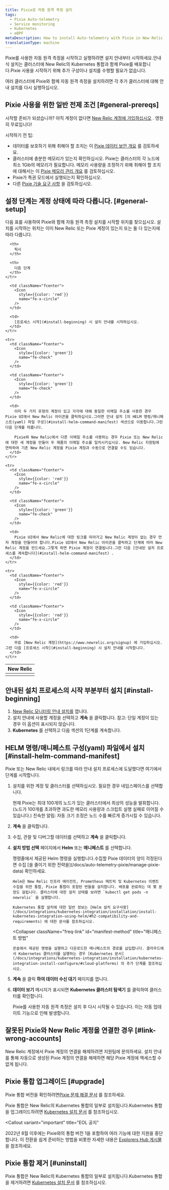 ```yaml
---
title: Pixie로 자동 원격 측정 설치
tags:
  - Pixie Auto-telemetry
  - Service monitoring
  - Kubernetes
  - eBPF
metaDescription: How to install Auto-telemetry with Pixie in New Relic.
translationType: machine
---
```


Pixie를 사용한 자동 원격 측정을 시작하고 실행하려면 설치 안내부터 시작하세요.안내식 설치는 클러스터에 New Relic의 Kubernetes 통합과 함께 Pixie를 배포합니다.Pixie 사용을 시작하기 위해 추가 구성이나 설치를 수행할 필요가 없습니다.

여러 클러스터에 Pixie와 함께 자동 원격 측정을 설치하려면 각 추가 클러스터에 대해 안내 설치를 다시 실행하십시오.

## Pixie 사용을 위한 일반 전제 조건 [#general-prereqs]

시작할 준비가 되셨습니까? 아직 계정이 없다면 [New Relic 계정에 가입하십시오](https://newrelic.com/signup) . 영원히 무료입니다!

시작하기 전 팁:

* 데이터를 보호하기 위해 취해야 할 조치는 이 [Pixie 데이터 보안 개요](/docs/auto-telemetry-pixie/pixie-data-security-overview) 를 검토하세요.
* 클러스터에 충분한 메모리가 있는지 확인하십시오. Pixie는 클러스터의 각 노드에 최소 1Gib의 메모리가 필요합니다. 메모리 사용량을 조정하기 위해 취해야 할 조치에 대해서는 이 [Pixie 메모리 관리 개요](/docs/auto-telemetry-pixie/manage-pixie-memory) 를 검토하십시오.
* Pixie가 특권 모드에서 실행되는지 확인하십시오.
* 다른 [Pixie 기술 요구 사항](https://docs.px.dev/installing-pixie/requirements/) 을 검토하십시오.

## 설정 단계는 계정 상태에 따라 다릅니다. [#general-setup]

다음 표를 사용하여 Pixie와 함께 자동 원격 측정 설치를 시작할 위치를 찾으십시오. 설치를 시작하는 위치는 이미 New Relic 또는 Pixie 계정이 있는지 또는 둘 다 있는지에 따라 다릅니다.

<table>
  <thead>
    <tr>
      <th style={{ width: "200px" }}>
        New Relic
      </th>

      <th>
        픽시
      </th>

      <th>
        다음 단계
      </th>
    </tr>
  </thead>

  <tbody>
    <tr>
      <td className="fcenter">
        <Icon
          style={{color: 'green'}}
          name="fe-check"
        />
      </td>

      <td className="fcenter">
        <Icon
          style={{color: 'red'}}
          name="fe-x-circle"
        />
      </td>

      <td>
        [프로세스 시작](#install-beginning) 시 설치 안내를 시작하십시오.
      </td>
    </tr>

    <tr>
      <td className="fcenter">
        <Icon
          style={{color: 'green'}}
          name="fe-check"
        />
      </td>

      <td className="fcenter">
        <Icon
          style={{color: 'green'}}
          name="fe-check"
        />
      </td>

      <td>
        이미 두 가지 유형의 계정이 있고 각각에 대해 동일한 이메일 주소를 사용한 경우 Pixie UI에서 New Relic 아이콘을 클릭하십시오.그러면 안내 설치 [의 HELM 명령/매니페스트(yaml) 파일 구성](#install-helm-command-manifest) 섹션으로 이동합니다.그런 다음 단계를 따릅니다.

        Pixie와 New Relic에서 다른 이메일 주소를 사용하는 경우 Pixie 또는 New Relic에 대한 새 계정을 만들어 두 제품의 이메일 주소를 일치시키십시오. New Relic 지원팀에 연락하여 기존 New Relic 계정을 Pixie 계정과 수동으로 연결할 수도 있습니다.
      </td>
    </tr>

    <tr>
      <td className="fcenter">
        <Icon
          style={{color: 'red'}}
          name="fe-x-circle"
        />
      </td>

      <td className="fcenter">
        <Icon
          style={{color: 'green'}}
          name="fe-check"
        />
      </td>

      <td>
        Pixie UI에서 New Relic에 대한 링크를 따라가고 New Relic 계정이 없는 경우 먼저 계정을 만들어야 합니다.Pixie UI에서 New Relic 아이콘을 클릭하고 단계에 따라 New Relic 계정을 만드세요.그렇게 하면 Pixie 계정이 연결됩니다.그런 다음 [안내된 설치 프로세스를 계속합니다](#install-helm-command-manifest) .
      </td>
    </tr>

    <tr>
      <td className="fcenter">
        <Icon
          style={{color: 'red'}}
          name="fe-x-circle"
        />
      </td>

      <td className="fcenter">
        <Icon
          style={{color: 'red'}}
          name="fe-x-circle"
        />
      </td>

      <td>
        무료 [New Relic 계정](https://www.newrelic.org/signup) 에 가입하십시오. 그런 다음 [프로세스 시작](#install-beginning) 시 설치 안내를 시작합니다.
      </td>
    </tr>
  </tbody>
</table>

## 안내된 설치 프로세스의 시작 부분부터 설치 [#install-beginning]

1. [New Relic 모니터링 안내 설치를](https://one.newrelic.com/launcher/nr1-core.explorer?pane=eyJuZXJkbGV0SWQiOiJucjEtY29yZS5saXN0aW5nIn0=&cards%5B0%5D=eyJuZXJkbGV0SWQiOiJucjEtaW5zdGFsbC1uZXdyZWxpYy5ucjEtaW5zdGFsbC1uZXdyZWxpYyIsImFjdGl2ZUNvbXBvbmVudCI6IlZUU09LdWJlcm5ldGVzIiwiYWN0aXZlRW52aXJvbm1lbnQiOiJrdWJlcm5ldGVzIiwicGF0aCI6bnVsbCwiZW52Ijoia3ViZXJuZXRlcyJ9) 엽니다.
2. 설치 안내에 사용할 계정을 선택하고 **계속** 을 클릭합니다. 참고: 단일 계정이 있는 경우 이 옵션이 표시되지 않습니다.
3. **Kubernetes** 를 선택하고 다음 섹션의 1단계를 계속합니다.

## HELM 명령/매니페스트 구성(yaml) 파일에서 설치 [#install-helm-command-manifest]

Pixie 또는 New Relic 내에서 링크를 따라 안내 설치 프로세스에 도달했다면 여기에서 단계를 시작합니다.

1. 설치를 위한 계정 및 클러스터를 선택하십시오. 필요한 경우 네임스페이스를 선택합니다.

   <Callout variant="important">
     현재 Pixie는 최대 100개의 노드가 있는 클러스터에서 최상의 성능을 발휘합니다.(노드가 100개를 초과하면 과도한 메모리 사용량과 스크립트 실행 실패로 이어질 수 있습니다.) 친숙한 알림: 자동 크기 조정은 노드 수를 빠르게 증가시킬 수 있습니다.
   </Callout>

2. **계속** 을 클릭합니다.

3. 수집, 관찰 및 디버그할 데이터를 선택하고 **계속** 을 클릭합니다.

4. **설치 방법 선택** 페이지에서 **Helm** 또는 **매니페스트** 를 선택합니다.

   <CollapserGroup>
     <Collapser
       className="freq-link"
       id="helm-method"
       title="투구 방식"
     >
       명령줄에서 제공된 Helm 명령을 실행합니다.수집할 Pixie 데이터의 양이 걱정된다면 수집 [을 줄이기 위한 전략을](/docs/auto-telemetry-pixie/manage-pixie-data) 확인하세요.

       Helm은 New Relic 인프라 에이전트, Prometheus 메트릭 및 Kubernetes 이벤트 수집을 위한 통합, Pixie 통합이 포함된 번들을 설치합니다. 배포를 완료하는 데 몇 분 정도 걸립니다. 클러스터에 대한 설치 상태를 보려면 `kubectl get pods -n newrelic` 을 실행합니다.

       Kubernetes 통합 설치에 대한 일반 정보는 [Helm 설치 요구사항](/docs/integrations/kubernetes-integration/installation/install-kubernetes-integration-using-helm/#h2-compatibility-and-requirements) 에 대한 문서를 참조하십시오.
     </Collapser>

     <Collapser
       className="freq-link"
       id="manifest-method"
       title="매니페스트 방법"
     >
       콘솔에서 제공된 명령을 실행하고 다운로드한 매니페스트의 경로를 삽입합니다. 클라우드에서 Kubernetes 클러스터를 실행하는 경우 [Kubernetes 문서](/docs/integrations/kubernetes-integration/installation/kubernetes-integration-install-configure/#cloud-platforms) 의 추가 단계를 참조하십시오.
     </Collapser>
   </CollapserGroup>

5. **계속** 을 클릭 **하여 데이터 수신 대기** 페이지를 엽니다.

6. **데이터 보기** 메시지가 표시되면 **Kubernetes 클러스터 탐색기** 를 클릭하여 클러스터를 확인합니다.

   Pixie를 사용한 자동 원격 측정은 설치 후 다시 시작될 수 있습니다. 이는 자동 업데이트 기능으로 인해 발생합니다.

<InstallFeedback/>

## 잘못된 Pixie와 New Relic 계정을 연결한 경우 [#link-wrong-accounts]

New Relic 계정에서 Pixie 계정의 연결을 해제하려면 지원팀에 문의하세요. 설치 안내를 통해 자동으로 생성된 Pixie 계정의 연결을 해제하면 해당 Pixie 계정에 액세스할 수 없게 됩니다.

## Pixie 통합 업그레이드 [#upgrade]

Pixie 통합 버전을 확인하려면[Pixie 문제 해결 문서](/docs/kubernetes-pixie/auto-telemetry-pixie/troubleshooting/get-pixie-integration-version) 를 참조하세요.

Pixie 통합은 New Relic의 Kubernetes 통합의 일부로 설치됩니다.Kubernetes 통합을 업그레이드하려면 [Kubernetes 설치 문서](/docs/kubernetes-pixie/kubernetes-integration/installation/kubernetes-integration-install-configure#update) 를 참조하십시오.

<Callout
  variant="important"
  title="EOL 공지"
>
  2022년 8월 이후에는 Pixie와의 통합 버전 1을 포함하여 여러 기능에 대한 지원을 중단합니다. 이 전환을 쉽게 준비하는 방법을 비롯한 자세한 내용은 [Explorers Hub 게시물](https://discuss.newrelic.com/t/july-2022-end-of-life-announcements/188318) 을 참조하세요.
</Callout>

## Pixie 통합 제거 [#uninstall]

Pixie 통합은 New Relic의 Kubernetes 통합의 일부로 설치됩니다.Kubernetes 통합을 제거하려면 [Kubernetes 설치 문서](/docs/kubernetes-pixie/kubernetes-integration/installation/kubernetes-integration-install-configure#uninstall) 를 참조하십시오.